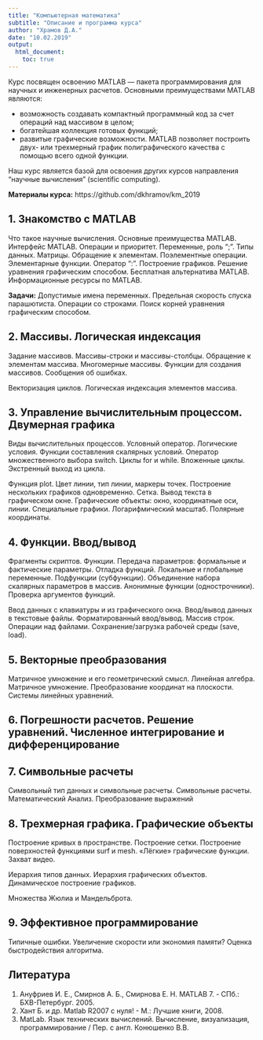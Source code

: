 ```yaml
---
title: "Компьютерная математика"
subtitle: "Описание и программа курса"
author: "Храмов Д.А."
date: "10.02.2019"
output: 
  html_document:
    toc: true
---
```



Курс посвящен освоению MATLAB — пакета программирования для научных и инженерных расчетов. Основными преимуществами MATLAB являются:

* возможность создавать компактный программный код за счет операций над массивом в целом;
* богатейшая коллекция готовых функций;
* развитые графические возможности. MATLAB позволяет построить двух- или трехмерный график полиграфического качества с помощью всего одной функции.

Наш курс является базой для освоения других курсов направления "научные вычисления" (scientific computing).

**Материалы курса:** https://github.com/dkhramov/km_2019


## 1. Знакомство с MATLAB

Что такое научные вычисления. Основные преимущества MATLAB. Интерфейс MATLAB. Операции и приоритет. Переменные, роль ";". Типы данных. Матрицы. Обращение к элементам. Поэлементные операции. Элементарные функции. Оператор ":". Построение графиков. Решение уравнения графическим способом. Бесплатная альтернатива MATLAB. Информационные ресурсы по MATLAB.

**Задачи:** Допустимые имена переменных. Предельная скорость спуска парашютиста. Операции со строками. Поиск корней уравнения графическим способом.


## 2. Массивы. Логическая индексация

Задание массивов. Массивы-строки и массивы-столбцы. Обращение к элементам массива. Многомерные массивы. Функции для создания массивов. Сообщения об ошибках.

Векторизация циклов. Логическая индексация элементов массива.


## 3. Управление вычислительным процессом. Двумерная графика

Виды вычислительных процессов. Условный оператор. Логические условия. Функции составления скалярных условий. Оператор множественного выбора switch. Циклы for и while. Вложенные циклы. Экстренный выход из цикла.

Функция plot. Цвет линии, тип линии, маркеры точек. Построение нескольких графиков одновременно. Сетка. Вывод текста в графическом окне. Графические объекты: окно, координатные оси, линии. Специальные графики. Логарифмический масштаб. Полярные координаты.


## 4. Функции. Ввод/вывод

Фрагменты скриптов. Функции. Передача параметров: формальные и фактические параметры. Отладка функций. Локальные и глобальные переменные. Подфункции (субфункции). Объединение набора скалярных параметров в массив. Анонимные функции (однострочники). Проверка аргументов функций.

Ввод данных с клавиатуры и из графического окна. Ввод/вывод данных в текстовые файлы. Форматированный ввод/вывод. Массив строк. Операции над файлами. Сохранение/загрузка рабочей среды (save, load).


## 5. Векторные преобразования

Матричное умножение и его геометрический смысл. Линейная алгебра. Матричное умножение. Преобразование координат на плоскости. Системы линейных уравнений.


## 6. Погрешности расчетов. Решение уравнений. Численное интегрирование и дифференцирование


## 7. Символьные расчеты

Символьный тип данных и символьные расчеты. Символьные расчеты. Математический Анализ. Преобразование выражений


## 8. Трехмерная графика. Графические объекты

Построение кривых в пространстве. Построение сетки. Построение поверхностей функциями surf и mesh. «Лёгкие» графические функции. Захват видео.

Иерархия типов данных. Иерархия графических объектов. Динамическое построение графиков.

Множества Жюлиа и Мандельброта.


## 9. Эффективное программирование

Типичные ошибки. Увеличение скорости или экономия памяти? Оценка быстродействия алгоритма.


## Литература

1. Ануфриев И. Е., Смирнов А. Б., Смирнова Е. Н. MATLAB 7. - СПб.: БХВ-Петербург. 2005.
2. Хант Б. и др. Matlab R2007 с нуля! - М.: Лучшие книги, 2008.
3. MatLab. Язык технических вычислений. Вычисление, визуализация, программирование / Пер. с англ. Конюшенко В.В.

